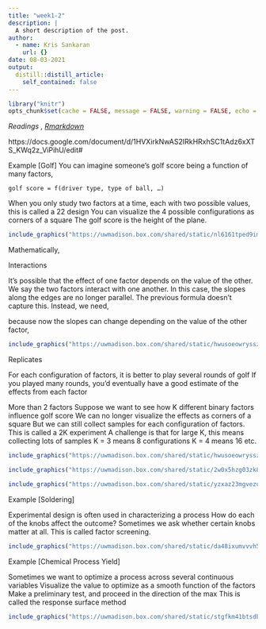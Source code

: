 ```yaml
---
title: "week1-2"
description: |
  A short description of the post.
author:
  - name: Kris Sankaran
    url: {}
date: 08-03-2021
output:
  distill::distill_article:
    self_contained: false
---
```


```r
library("knitr")
opts_chunk$set(cache = FALSE, message = FALSE, warning = FALSE, echo = TRUE)
```

_Readings [](), [Rmarkdown]()_

https://docs.google.com/document/d/1HVXirkNwAS2IRkHRxhSC1tAdz6xXTS_KWq2z_ViPihU/edit#

Example [Golf]
You can imagine someone’s golf score being a function of many factors,

```
golf score = f(driver type, type of ball, …)
```
When you only study two factors at a time, each with two possible values, this is called a 22 design
You can visualize the 4 possible configurations as corners of a square
The golf score is the height of the plane.

```r
include_graphics("https://uwmadison.box.com/shared/static/nl6161tped9imsph7qc8c830mmh4ru02.png")
```

Mathematically,

Interactions

It’s possible that the effect of one factor depends on the value of the other. We say the two factors interact with one another.
In this case, the slopes along the edges are no longer parallel.
The previous formula doesn’t capture this. Instead, we need,


because now the slopes can change depending on the value of the other factor,

```r
include_graphics("https://uwmadison.box.com/shared/static/hwusoeowryssz905tm5qsf6s9vbkxvd9.png")
```

Replicates

For each configuration of factors, it is better to play several rounds of golf
If you played many rounds, you’d eventually have a good estimate of the effects from each factor

More than 2 factors
Suppose we want to see how K different binary factors influence golf score
We can no longer visualize the effects as corners of a square
But we can still collect samples for each configuration of factors. This is called a 2K experiment
A challenge is that for large K, this means collecting lots of samples
K = 3 means 8 configurations
K = 4 means 16
etc.


```r
include_graphics("https://uwmadison.box.com/shared/static/hwusoeowryssz905tm5qsf6s9vbkxvd9.png")
```

```r
include_graphics("https://uwmadison.box.com/shared/static/2w0x5hzg03zk8113e3rcto58tocc4y6w.png")
```

```r
include_graphics("https://uwmadison.box.com/shared/static/yzxaz23mgvezuny1ybgydrvpxazn3pm2.png")
```











Example [Soldering]

Experimental design is often used in characterizing a process
How do each of the knobs affect the outcome?
Sometimes we ask whether certain knobs matter at all. This is called factor screening.

```r
include_graphics("https://uwmadison.box.com/shared/static/da48ixumvvvh51y2mi0b6vkaeczqnsmb.png")
```

Example [Chemical Process Yield]

Sometimes we want to optimize a process across several continuous variables
Visualize the value to optimize as a smooth function of the factors
Make a preliminary test, and proceed in the direction of the max
This is called the response surface method

```r
include_graphics("https://uwmadison.box.com/shared/static/stgfkm41btsdbnzdxkxs7osnd37hahdj.png")
```

